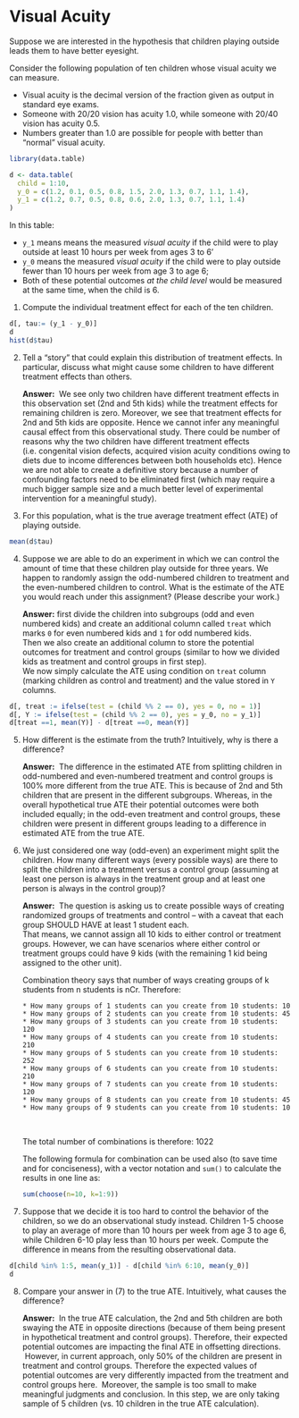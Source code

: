 # Visual Acuity 

Suppose we are interested in the hypothesis that children playing outside leads them to have better eyesight.

Consider the following population of ten children whose visual acuity we can measure. 

- Visual acuity is the decimal version of the fraction given as output in standard eye exams. 
- Someone with 20/20 vision has acuity 1.0, while someone with 20/40 vision has acuity 0.5. 
- Numbers greater than 1.0 are possible for people with better than “normal” visual acuity.

```r
library(data.table)

d <- data.table(
  child = 1:10, 
  y_0 = c(1.2, 0.1, 0.5, 0.8, 1.5, 2.0, 1.3, 0.7, 1.1, 1.4), 
  y_1 = c(1.2, 0.7, 0.5, 0.8, 0.6, 2.0, 1.3, 0.7, 1.1, 1.4)
)

```

In this table: 

- `y_1` means means the measured *visual acuity* if the child were to play outside at least 10 hours per week from ages 3 to 6'  
- `y_0` means the measured *visual acuity* if the child were to play outside fewer than 10 hours per week from age 3 to age 6; 
- Both of these potential outcomes *at the child level* would be measured at the same time, when the child is 6. 

1. Compute the individual treatment effect for each of the ten children.

```r

d[, tau:= (y_1 - y_0)]
d
hist(d$tau)
```


2. Tell a "story" that could explain this distribution of treatment effects. In particular, discuss what might cause some children to have different treatment effects than others. \

    **Answer:** \ We see only two children have different treatment effects in this observation set (2nd and 5th kids) while the treatment effects for remaining children is zero. Moreover, we see that treatment effects for 2nd and 5th kids are opposite. Hence we cannot infer any meaningful causal effect from this observational study. There could be number of reasons why the two children have different treatment effects (i.e. congenital vision defects, acquired vision acuity conditions owing to diets due to income differences between both households etc). Hence we are not able to create a definitive story because a number of confounding factors need to be eliminated first (which may require a much bigger sample size and a much better level of experimental intervention for a meaningful study).

3. For this population, what is the true average treatment effect (ATE) of playing outside.

```r

mean(d$tau)

```

4. Suppose we are able to do an experiment in which we can control the amount of time that these children play outside for three years. We happen to randomly assign the odd-numbered children to treatment and the even-numbered children to control. What is the estimate of the ATE you would reach under this assignment? (Please describe your work.) \

    **Answer:** \We first divide the children into subgroups (odd and even numbered kids) and create an additional column called `treat` which marks `0` for even numbered kids and `1` for odd numbered kids. \
    Then we also create an additional column to store the potential outcomes for treatment and control groups (similar to how we divided kids as treatment and control groups in first step). \
    We now simply calculate the ATE using condition on `treat` column (marking children as control and treatment) and the value stored in `Y` columns.

```r
d[, treat := ifelse(test = (child %% 2 == 0), yes = 0, no = 1)]
d[, Y := ifelse(test = (child %% 2 == 0), yes = y_0, no = y_1)]
d[treat ==1, mean(Y)] - d[treat ==0, mean(Y)]

```



5. How different is the estimate from the truth? Intuitively, why is there a difference? \
    
    **Answer:** \ The difference in the estimated ATE from splitting children in odd-numbered and even-numbered treatment and control groups is 100% more different from the true ATE. This is because of 2nd and 5th children that are present in the different subgroups. Whereas, in the overall hypothetical true ATE their potential outcomes were both included equally; in the odd-even treatment and control groups, these children were present in different groups leading to a difference in estimated ATE from the true ATE.    


6. We just considered one way (odd-even) an experiment might split the children. How many different ways (every possible ways) are there to split the children into a treatment versus a control group (assuming at least one person is always in the treatment group and at least one person is always in the control group)? \

    **Answer:** \ The question is asking us to create possible ways of creating randomized groups of treatments and control --  with a caveat that each group SHOULD HAVE at least 1 student each. \
    That means, we cannot assign all 10 kids to either control or treatment groups. However, we can have scenarios where either control or treatment groups could have 9 kids (with the remaining 1 kid being assigned to the other unit). \

    Combination theory says that number of ways creating groups of k students from n students is nCr. Therefore: \

    ```
    * How many groups of 1 students can you create from 10 students: 10
    * How many groups of 2 students can you create from 10 students: 45
    * How many groups of 3 students can you create from 10 students: 120
    * How many groups of 4 students can you create from 10 students: 210
    * How many groups of 5 students can you create from 10 students: 252
    * How many groups of 6 students can you create from 10 students: 210
    * How many groups of 7 students can you create from 10 students: 120
    * How many groups of 8 students can you create from 10 students: 45
    * How many groups of 9 students can you create from 10 students: 10
    ```
    \   
    
    The total number of combinations is therefore: 1022 \

    The following formula for combination can be used also (to save time and for conciseness), with a vector notation and `sum()` to calculate the results in one line as: \
```r
sum(choose(n=10, k=1:9))
```


7. Suppose that we decide it is too hard to control the behavior of the children, so we do an observational study instead. Children 1-5 choose to play an average of more than 10 hours per week from age 3 to age 6, while Children 6-10 play less than 10 hours per week. Compute the difference in means from the resulting observational data.


```r
d[child %in% 1:5, mean(y_1)] - d[child %in% 6:10, mean(y_0)]
d
```


8. Compare your answer in (7) to the true ATE. Intuitively, what causes the difference? \

    **Answer:** \ In the true ATE calculation, the 2nd and 5th children are both swaying the ATE in opposite directions (because of them being present in hypothetical treatment and control groups). Therefore, their expected potential outcomes are impacting the final ATE in offsetting directions. \ However, in current approach, only 50% of the children are present in treatment and control groups. Therefore the expected values of potential outcomes are very differently impacted from the treatment and control groups here. \ Moreover, the sample is too small to make meaningful judgments and conclusion. In this step, we are only taking sample of 5 children (vs. 10 children in the true ATE calculation). 



